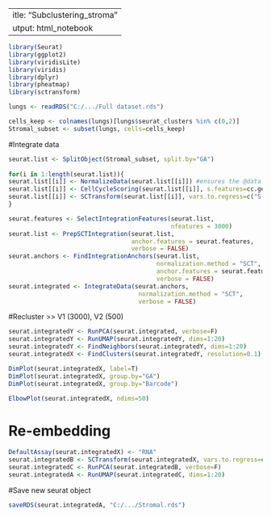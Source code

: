  ---
title: "Subclustering_stroma"
output: html_notebook
---

```{r}
library(Seurat)
library(ggplot2)
library(viridisLite)
library(viridis)
library(dplyr)
library(pheatmap)
library(sctransform)
```

```{r}
lungs <- readRDS("C:/.../Full dataset.rds")
```

```{r}
cells_keep <- colnames(lungs)[lungs$seurat_clusters %in% c(0,2)]
Stromal_subset <- subset(lungs, cells=cells_keep)
```


#Integrate data
```{r}
seurat.list <- SplitObject(Stromal_subset, split.by="GA")
                           
for(i in 1:length(seurat.list)){
seurat.list[[i]] <- NormalizeData(seurat.list[[i]]) #ensures the @data slot is available in the RNA assay for cell cycle scoring
seurat.list[[i]] <- CellCycleScoring(seurat.list[[i]], s.features=cc.genes.updated.2019$s.genes, g2m.features=cc.genes.updated.2019$g2m.genes) #Does the scoring
seurat.list[[i]] <- SCTransform(seurat.list[[i]], vars.to.regress=c("S.Score", "G2M.Score"), verbose=F) #Normalizes with SCTransform, regressing out cell cycle
}
```

```{r}
seurat.features <- SelectIntegrationFeatures(seurat.list, 
                                             nfeatures = 3000)
seurat.list <- PrepSCTIntegration(seurat.list, 
                                  anchor.features = seurat.features,
                                  verbose = FALSE)
seurat.anchors <- FindIntegrationAnchors(seurat.list, 
                                         normalization.method = "SCT",
                                         anchor.features = seurat.features,
                                         verbose = FALSE)
seurat.integrated <- IntegrateData(seurat.anchors, 
                                    normalization.method = "SCT",
                                    verbose = FALSE)
```


#Recluster >> V1 (3000), V2 (500)
```{r}
seurat.integratedY <- RunPCA(seurat.integrated, verbose=F)
seurat.integratedY <- RunUMAP(seurat.integratedY, dims=1:20)
seurat.integratedY <- FindNeighbors(seurat.integratedY, dims=1:20)
seurat.integratedX <- FindClusters(seurat.integratedY, resolution=0.1)
```

```{r}
DimPlot(seurat.integratedX, label=T)
DimPlot(seurat.integratedX, group.by="GA")
DimPlot(seurat.integratedX, group.by="Barcode")
```
```{r}
ElbowPlot(seurat.integratedX, ndims=50)
```

# Re-embedding
```{r}
DefaultAssay(seurat.integratedX) <- "RNA"
seurat.integratedB <- SCTransform(seurat.integratedX, vars.to.regress=c("S.Score", "G2M.Score"))
seurat.integratedC <- RunPCA(seurat.integratedB, verbose=F)
seurat.integratedA <- RunUMAP(seurat.integratedC, dims=1:20)
```

#Save new seurat object
```{r}
saveRDS(seurat.integratedA, "C:/.../Stromal.rds")
```
